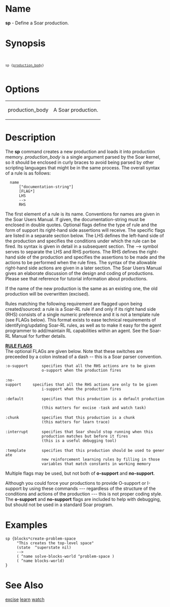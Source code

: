 = Name =
'''sp''' - Define a Soar production.

= Synopsis =
 <code>
 sp {<u>production_body</u>}
 </code>
= Options =
{| border="1" cellpadding="2"
| production_body || A Soar production.
|}

= Description =
The '''sp''' command creates a new production and loads it into production memory. ''production_body'' is a single argument parsed by the Soar kernel, so it should be enclosed in curly braces to avoid being parsed by other scripting languages that might be in the same process. The overall syntax of a rule is as follows:

   name 
       ["documentation-string"] 
       [FLAG*]
       LHS
       -->
       RHS

The first element of a rule is its name. Conventions for names are given in the Soar Users Manual. If given, the documentation-string must be enclosed in double quotes. Optional flags define the type of rule and the form of support its right-hand side assertions will receive. The specific flags are listed in a separate section below. The LHS defines the left-hand side of the production and specifies the conditions under which the rule can be fired. Its syntax is given in detail in a subsequent section. The --> symbol serves to separate the LHS and RHS portions. The RHS defines the right-hand side of the production and specifies the assertions to be made and the actions to be performed when the rule fires. The syntax of the allowable right-hand side actions are given in a later section. The Soar Users Manual gives an elaborate discussion of the design and coding of productions. Please see that reference for tutorial information about productions.

If the name of the new production is the same as an existing one, the old production will be overwritten
(excised).

Rules matching the following requirement are flagged upon being created/sourced: a rule is a Soar-RL rule if and only if its right hand side (RHS) consists of a single numeric preference and it is not a template rule (see FLAGs below).  This format exists to ease technical requirements of identifying/updating Soar-RL rules, as well as to make it easy for the agent programmer to add/maintain RL capabilities within an agent.  See the Soar-RL Manual for further details.
 
<u><b>RULE FLAGS</b></u> <br>

The optional FLAGs are given below. Note that these switches are preceeded by a colon instead of a dash -- this is a Soar parser convention. 

 :o-support      specifies that all the RHS actions are to be given
                 o-support when the production fires 
 
 :no-support     specifies that all the RHS actions are only to be given
                 i-support when the production fires 
 
 :default        specifies that this production is a default production 
                 (this matters for excise -task and watch task) 
 
 :chunk          specifies that this production is a chunk 
                 (this matters for learn trace)
 
 :interrupt      specifies that Soar should stop running when this 
                 production matches but before it fires
                 (this is a useful debugging tool)
 
 :template       specifies that this production should be used to generate
                 new reinforcement learning rules by filling in those
                 variables that match constants in working memory

Multiple flags may be used, but not both of '''o-support''' and '''no-support'''.

Although you could force your productions to provide O-support or I-support by using these commands --- regardless of the structure of the conditions and actions of the production --- this is not proper coding style. The '''o-support''' and '''no-support''' flags are included to help with debugging, but should not be used in a standard Soar program.

= Examples = 
 sp {blocks*create-problem-space   
      "This creates the top-level space"
      (state <s1> ^superstate nil)
      -->
      (<s1> ^name solve-blocks-world ^problem-space <p1>)
      (<p1> ^name blocks-world)
 }

= See Also =
[[excise]] [[learn]] [[watch]]

